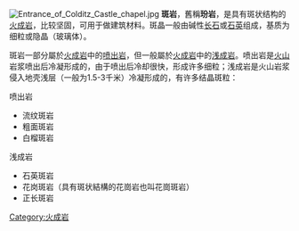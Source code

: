 [[File:Entrance_of_Colditz_Castle_chapel.jpg|right]]
'''斑岩'''，舊稱'''玢岩'''，是具有斑状结构的[[火成岩|火成岩]]，比较坚固，可用于做建筑材料。斑晶一般由碱性[[长石|长石]]或[[石英|石英]]组成，基质为细粒或隐晶（玻璃体）。

斑岩一部分屬於[[火成岩|火成岩]]中的[[喷出岩|喷出岩]]，但一般屬於[[火成岩|火成岩]]中的[[浅成岩|浅成岩]]。喷出岩是[[火山|火山]]岩浆喷出后冷凝形成的，由于喷出后冷却很快，形成许多细粒；浅成岩是火山岩浆侵入地壳浅层（一般为1.5-3千米）冷凝形成的，有许多结晶斑粒：

喷出岩
*流纹斑岩
*粗面斑岩
*白榴斑岩

浅成岩
*石英斑岩
*花岗斑岩（具有斑状結構的花崗岩也叫花崗斑岩）
*正长斑岩

[[Category:火成岩|Category:火成岩]]